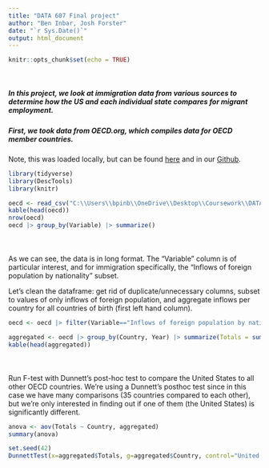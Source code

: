 ---
title: "DATA 607 Final project"
author: "Ben Inbar, Josh Forster"
date: "`r Sys.Date()`"
output: html_document
---

```{r setup, include=FALSE}
knitr::opts_chunk$set(echo = TRUE)
```

<div style="margin-top:50px;">
##### In this project, we look at immigration data from various sources to determine how the US and each individual state compares for migrant employment.
##### First, we took data from OECD.org, which compiles data for OECD member countries.

Note, this was loaded locally, but can be found [here](https://stats.oecd.org/Index.aspx?DataSetCode=MIG) and in our [Github](https://github.com/beninbar/DATA-607/blob/main/Final%20project/OECD.zip).

```{r warning=FALSE, message=FALSE}
library(tidyverse)
library(DescTools)
library(knitr)

oecd <- read_csv("C:\\Users\\bpinb\\OneDrive\\Desktop\\Coursework\\DATA 607 Data Acquisition and Management\\Final project\\OECD.csv")
kable(head(oecd))
nrow(oecd)
oecd |> group_by(Variable) |> summarize()
```
<div style="margin-top:50px;">
As we can see, the data is in long format. The "Variable" column is of particular interest, and for immigration specifically, the "Inflows of foreign population by nationality" subset.

Let's clean the dataframe: get rid of duplicate/unnecessary columns, subset to values of only inflows of foreign population, and aggregate inflows per country for all countries of birth (first left hand column).
```{r warning=FALSE, message=FALSE}
oecd <- oecd |> filter(Variable=="Inflows of foreign population by nationality") |> select(Country, Year, Value)

aggregated <- oecd |> group_by(Country, Year) |> summarize(Totals = sum(Value))
kable(head(aggregated))
```

<div style="margin-top:50px;">
Run F-test with Dunnett's post-hoc test to compare the United States to all other OECD countries. We're using a Dunnett's posthoc test since in this case we have many comparisons (35 countries compared to each other), but we're only interested in finding out if one of them (the United States) is significantly different.
```{r}
anova <- aov(Totals ~ Country, aggregated)
summary(anova)

set.seed(42)
DunnettTest(x=aggregated$Totals, g=aggregated$Country, control="United States")
```

